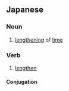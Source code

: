 ==Japanese==
{{ja-kanjitab|長|期|化}}

===Noun===
{{ja-noun|ちょうきか}}

# [[lengthening]] of [[time]]

===Verb===
{{ja-verb-suru|k|hira=ちょうきか|rom=chōkika}}

# [[lengthen]]

====Conjugation====
{{ja-suru|長期化|ちょうきか|chōkika}}